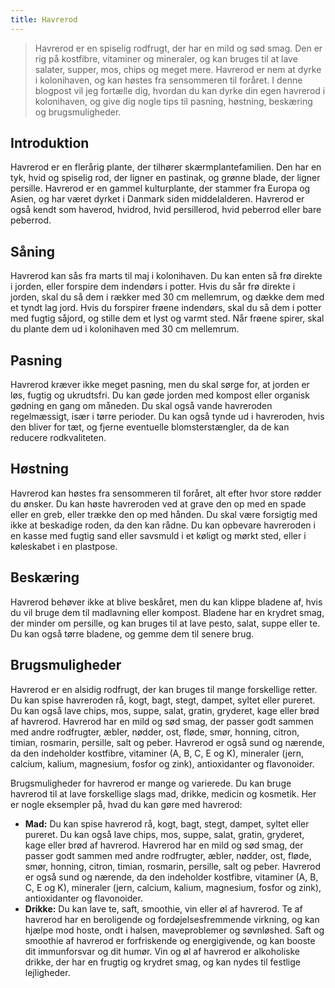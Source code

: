 ```yaml
---
title: Havrerod
---
```


> Havrerod er en spiselig rodfrugt, der har en mild og sød smag. Den er rig på kostfibre, vitaminer og mineraler, og kan bruges til at lave salater, supper, mos, chips og meget mere. Havrerod er nem at dyrke i kolonihaven, og kan høstes fra sensommeren til foråret. I denne blogpost vil jeg fortælle dig, hvordan du kan dyrke din egen havrerod i kolonihaven, og give dig nogle tips til pasning, høstning, beskæring og brugsmuligheder.

## Introduktion

Havrerod er en flerårig plante, der tilhører skærmplantefamilien. Den har en tyk, hvid og spiselig rod, der ligner en pastinak, og grønne blade, der ligner persille. Havrerod er en gammel kulturplante, der stammer fra Europa og Asien, og har været dyrket i Danmark siden middelalderen. Havrerod er også kendt som haverod, hvidrod, hvid persillerod, hvid peberrod eller bare peberrod.

## Såning

Havrerod kan sås fra marts til maj i kolonihaven. Du kan enten så frø direkte i jorden, eller forspire dem indendørs i potter. Hvis du sår frø direkte i jorden, skal du så dem i rækker med 30 cm mellemrum, og dække dem med et tyndt lag jord. Hvis du forspirer frøene indendørs, skal du så dem i potter med fugtig såjord, og stille dem et lyst og varmt sted. Når frøene spirer, skal du plante dem ud i kolonihaven med 30 cm mellemrum.

## Pasning

Havrerod kræver ikke meget pasning, men du skal sørge for, at jorden er løs, fugtig og ukrudtsfri. Du kan gøde jorden med kompost eller organisk gødning en gang om måneden. Du skal også vande havreroden regelmæssigt, især i tørre perioder. Du kan også tynde ud i havreroden, hvis den bliver for tæt, og fjerne eventuelle blomsterstængler, da de kan reducere rodkvaliteten.

## Høstning

Havrerod kan høstes fra sensommeren til foråret, alt efter hvor store rødder du ønsker. Du kan høste havreroden ved at grave den op med en spade eller en greb, eller trække den op med hånden. Du skal være forsigtig med ikke at beskadige roden, da den kan rådne. Du kan opbevare havreroden i en kasse med fugtig sand eller savsmuld i et køligt og mørkt sted, eller i køleskabet i en plastpose.

## Beskæring

Havrerod behøver ikke at blive beskåret, men du kan klippe bladene af, hvis du vil bruge dem til madlavning eller kompost. Bladene har en krydret smag, der minder om persille, og kan bruges til at lave pesto, salat, suppe eller te. Du kan også tørre bladene, og gemme dem til senere brug.

## Brugsmuligheder

Havrerod er en alsidig rodfrugt, der kan bruges til mange forskellige retter. Du kan spise havreroden rå, kogt, bagt, stegt, dampet, syltet eller pureret. Du kan også lave chips, mos, suppe, salat, gratin, gryderet, kage eller brød af havrerod. Havrerod har en mild og sød smag, der passer godt sammen med andre rodfrugter, æbler, nødder, ost, fløde, smør, honning, citron, timian, rosmarin, persille, salt og peber. Havrerod er også sund og nærende, da den indeholder kostfibre, vitaminer (A, B, C, E og K), mineraler (jern, calcium, kalium, magnesium, fosfor og zink), antioxidanter og flavonoider.

Brugsmuligheder for havrerod er mange og varierede. Du kan bruge havrerod til at lave forskellige slags mad, drikke, medicin og kosmetik. Her er nogle eksempler på, hvad du kan gøre med havrerod:

- **Mad:** Du kan spise havrerod rå, kogt, bagt, stegt, dampet, syltet eller pureret. Du kan også lave chips, mos, suppe, salat, gratin, gryderet, kage eller brød af havrerod. Havrerod har en mild og sød smag, der passer godt sammen med andre rodfrugter, æbler, nødder, ost, fløde, smør, honning, citron, timian, rosmarin, persille, salt og peber. Havrerod er også sund og nærende, da den indeholder kostfibre, vitaminer (A, B, C, E og K), mineraler (jern, calcium, kalium, magnesium, fosfor og zink), antioxidanter og flavonoider.
- **Drikke:** Du kan lave te, saft, smoothie, vin eller øl af havrerod. Te af havrerod har en beroligende og fordøjelsesfremmende virkning, og kan hjælpe mod hoste, ondt i halsen, maveproblemer og søvnløshed. Saft og smoothie af havrerod er forfriskende og energigivende, og kan booste dit immunforsvar og dit humør. Vin og øl af havrerod er alkoholiske drikke, der har en frugtig og krydret smag, og kan nydes til festlige lejligheder.
